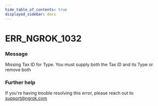 ```yaml
---
hide_table_of_contents: true
displayed_sidebar: docs
---
```



# ERR_NGROK_1032

### Message

Missing Tax ID for Type. You must supply both the Tax ID and its Type or remove both

<ErrorDetails error="err_ngrok_1032" />

### Further help

If you're having trouble resolving this error, please reach out to [support@ngrok.com](mailto:support@ngrok.com?subject=Help%20with%20ERR_NGROK_1032)

